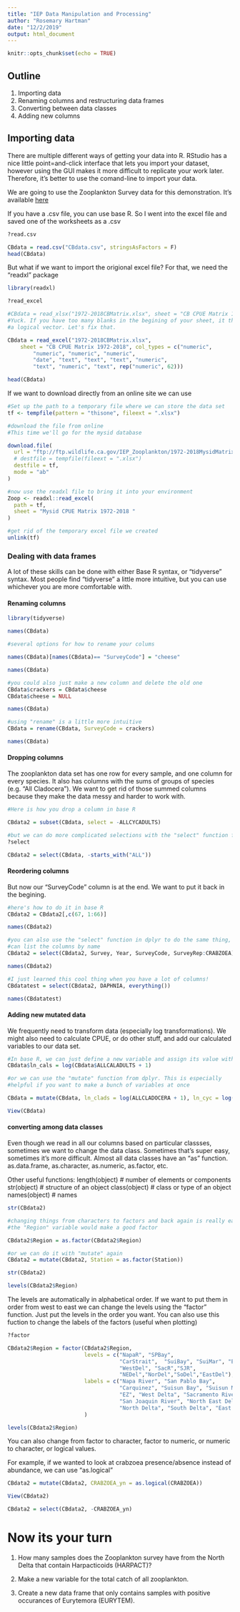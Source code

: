 ```yaml
---
title: "IEP Data Manipulation and Processing"
author: "Rosemary Hartman"
date: "12/2/2019"
output: html_document
---
```


```r
knitr::opts_chunk$set(echo = TRUE)
```

## Outline

1. Importing data
2. Renaming columns and restructuring data frames
3. Converting between data classes
4. Adding new columns


## Importing data

There are multiple different ways of getting your data into R. RStudio 
has a nice little point=and-click interface that lets you import your dataset, however using
the GUI makes it more difficult to replicate your work later. Therefore, it's better
to use the comand-line to import your data.

We are going to use the Zooplankton Survey data for this demonstration. It's available 
[here](ftp://ftp.wildlife.ca.gov/IEP_Zooplankton/1972-2018CBMatrix.xlsx)

If you have a .csv file, you can use base R. So I went into the excel file and saved
one of the worksheets as a .csv

```r
?read.csv

CBdata = read.csv("CBdata.csv", stringsAsFactors = F)
head(CBdata)

```

But what if we want to import the origional excel file? For that,
we need the "readxl" package

```r

library(readxl)

?read_excel

#CBdata = read_xlsx("1972-2018CBMatrix.xlsx", sheet = "CB CPUE Matrix 1972-2018")
#Yuck. If you have too many blanks in the begining of your sheet, it thinks it is
#a logical vector. Let's fix that.

CBdata = read_excel("1972-2018CBMatrix.xlsx", 
    sheet = "CB CPUE Matrix 1972-2018", col_types = c("numeric", 
        "numeric", "numeric", "numeric", 
        "date", "text", "text", "text", "numeric", 
        "text", "numeric", "text", rep("numeric", 62)))

head(CBdata)

```
If we want to download directly from an online site we can use

```r

#Set up the path to a temporary file where we can store the data set
tf <- tempfile(pattern = "thisone", fileext = ".xlsx")

#download the file from online
#This time we'll go for the mysid database

download.file(
  url = "ftp://ftp.wildlife.ca.gov/IEP_Zooplankton/1972-2018MysidMatrix.xlsx",
  # destfile = tempfile(fileext = ".xlsx")
  destfile = tf,
  mode = "ab"
)

#now use the readxl file to bring it into your environment
Zoop <- readxl::read_excel(
  path = tf,
  sheet = "Mysid CPUE Matrix 1972-2018 "
)

#get rid of the temporary excel file we created
unlink(tf)

```


### Dealing with data frames

A lot of these skills can be done with either Base R syntax, or "tidyverse"
syntax. Most people find "tidyverse" a little more intuitive, but you
can use whichever you are more comfortable with.

#### Renaming columns

```r
library(tidyverse)

names(CBdata)

#several options for how to rename your colums

names(CBdata)[names(CBdata)== "SurveyCode"] = "cheese"

names(CBdata)

#you could also just make a new column and delete the old one
CBdata$crackers = CBdata$cheese
CBdata$cheese = NULL

names(CBdata)

#using "rename" is a little more intuitive
CBdata = rename(CBdata, SurveyCode = crackers)

names(CBdata)

```
#### Dropping columns
The zooplankton data set has one row for every sample, and one
column for every species. It also has columns with the sums of groups 
of species (e.g. "All Cladocera"). We want to get rid of those summed
columns because they make the data messy and harder to work with.

```r

#Here is how you drop a column in base R

CBdata2 = subset(CBdata, select = -ALLCYCADULTS)

#but we can do more complicated selections with the "select" function from dplry
?select

CBdata2 = select(CBdata, -starts_with("ALL"))
```

####	Reordering columns

But now our "SurveyCode" column is at the end. We want to put it back in the begining.

```r
#here's how to do it in base R
CBdata2 = CBdata2[,c(67, 1:66)]

names(CBdata2)

#you can also use the "select" function in dplyr to do the same thing, but you 
#can list the columns by name
CBdata2 = select(CBdata2, Survey, Year, SurveyCode, SurveyRep:CRABZOEA)

names(CBdata2)

#I just learned this cool thing when you have a lot of columns!
CBdatatest = select(CBdata2, DAPHNIA, everything())

names(CBdatatest)

```


####	Adding new mutated data

We frequently need to transform data (especially log transformations). We 
might also need to calculate CPUE, or do other stuff, and add our calculated variables
to our data set. 

```r

#In base R, we can just define a new variable and assign its value with the old variable
CBdata$ln_cals = log(CBdata$ALLCALADULTS + 1)

#or we can use the "mutate" function from dplyr. This is especially
#helpful if you want to make a bunch of variables at once

CBdata = mutate(CBdata, ln_clads = log(ALLCLADOCERA + 1), ln_cyc = log(ALLCYCADULTS +1), ln_all = ln_cals + ln_cyc + ln_clads)

View(CBdata)

```

#### converting among data classes

Even though we read in all our columns based on particular classses, sometimes
we want to change the data class. Sometimes that's super easy, sometimes it's more
difficult. Almost all data classes have an "as" function. as.data.frame, as.character, as.numeric, as.factor, etc. 

Other useful functions:
length(object) # number of elements or components
str(object)    # structure of an object
class(object)  # class or type of an object
names(object)  # names

```r


str(CBdata2)

#changing things from characters to factors and back again is really easy
#the "Region" variable would make a good factor

CBdata2$Region = as.factor(CBdata2$Region)

#or we can do it with "mutate" again
CBdata2 = mutate(CBdata2, Station = as.factor(Station)) 

str(CBdata2)

levels(CBdata2$Region)

```
The levels are automatically in alphabetical order. 
If we want to put them in order from west to east we
can change the levels using the "factor" function. Just
put the levels in the order you want. You can also use
this fuction to change the labels of the factors (useful when plotting)

```r
?factor

CBdata2$Region = factor(CBdata2$Region, 
                        levels = c("NapaR", "SPBay", 
                                   "CarStrait",  "SuiBay", "SuiMar", "EZ",
                                   "WestDel", "SacR","SJR",
                                   "NEDel","NorDel","SoDel","EastDel"),
                        labels = c("Napa River", "San Pablo Bay",
                                   "Carquinez", "Suisun Bay", "Suisun Marsh",
                                   "EZ", "West Delta", "Sacramento River",
                                   "San Joaquin River", "North East Delta",
                                   "North Delta", "South Delta", "East Delta")
                        )

levels(CBdata2$Region)

```

You can also change from factor to character, factor to numeric,
or numeric to character, or logical values. 

For example, if we wanted to look at crabzoea presence/absence instead
of abundance, we can use "as.logical"

```r
CBdata2 = mutate(CBdata2, CRABZOEA_yn = as.logical(CRABZOEA))

View(CBdata2)

CBdata2 = select(CBdata2, -CRABZOEA_yn)

```
# Now its your turn

1. How many samples does the Zooplankton survey have from the North Delta that contain Harpacticoids (HARPACT)?

2. Make a new variable for the total catch of all zooplankton.

3. Create a new data frame that only contains samples with positive occurances of Eurytemora (EURYTEM).


